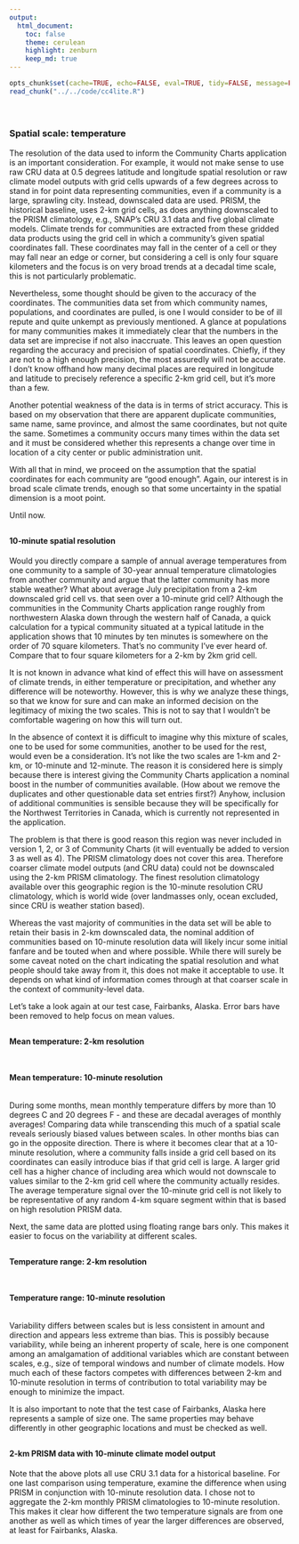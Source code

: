 ```yaml
---
output:
  html_document:
    toc: false
    theme: cerulean
    highlight: zenburn
    keep_md: true
---
```


```r
opts_chunk$set(cache=TRUE, echo=FALSE, eval=TRUE, tidy=FALSE, message=FALSE, warning=FALSE, results="asis", comment=NA)
read_chunk("../../code/cc4lite.R")
```

```r
```

```r
```

##
##
### Spatial scale: temperature

The resolution of the data used to inform the Community Charts application is an important consideration.
For example, it would not make sense to use raw CRU data at 0.5 degrees latitude and longitude spatial resolution or raw climate model outputs with grid cells upwards of a few degrees across to stand in for point data representing communities,
even if a community is a large, sprawling city.
Instead, downscaled data are used.
PRISM, the historical baseline, uses 2-km grid cells, as does anything downscaled to the PRISM climatology, e.g., SNAP's CRU 3.1 data and five global climate models.
Climate trends for communities are extracted from these gridded data products using the grid cell in which a community's given spatial coordinates fall.
These coordinates may fall in the center of a cell or they may fall near an edge or corner,
but considering a cell is only four square kilometers and the focus is on very broad trends at a decadal time scale, this is not particularly problematic.

Nevertheless, some thought should be given to the accuracy of the coordinates.
The communities data set from which community names, populations, and coordinates are pulled, is one I would consider to be of ill repute and quite unkempt as previously mentioned.
A glance at populations for many communities makes it immediately clear that the numbers in the data set are imprecise if not also inaccruate.
This leaves an open question regarding the accuracy and precision of spatial coordinates.
Chiefly, if they are not to a high enough precision, the most assuredly will not be accurate.
I don't know offhand how many decimal places are required in longitude and latitude to precisely reference a specific 2-km grid cell, but it's more than a few.

Another potential weakness of the data is in terms of strict accuracy.
This is based on my observation that there are apparent duplicate communities, same name, same province, and almost the same coordinates, but not quite the same.
Sometimes a community occurs many times within the data set and it must be considered whether this represents a change over time in location of a city center or public administration unit.

With all that in mind, we proceed on the assumption that the spatial coordinates for each community are "good enough".
Again, our interest is in broad scale climate trends, enough so that some uncertainty in the spatial dimension is a moot point.

Until now.

##
#### 10-minute spatial resolution

Would you directly compare a sample of annual average temperatures from one community to a sample of 30-year annual temperature climatologies from another community and argue that the latter community has more stable weather?
What about average July precipitation from a 2-km downscaled grid cell vs. that seen over a 10-minute grid cell?
Although the communities in the Community Charts application range roughly from northwestern Alaska down through the western half of Canada,
a quick calculation for a typical community situated at a typical latitude in the application shows that 10 minutes by ten minutes is somewhere on the order of 70 square kilometers.
That's no community I've ever heard of.
Compare that to four square kilometers for a 2-km by 2km grid cell.

It is not known in advance what kind of effect this will have on assessment of climate trends, in either temperature or precipitation, and whether any difference will be noteworthy.
However, this is why we analyze these things, so that we know for sure and can make an informed decision on the legitimacy of mixing the two scales.
This is not to say that I wouldn't be comfortable wagering on how this will turn out.

In the absence of context it is difficult to imagine why this mixture of scales, one to be used for some communities, another to be used for the rest, would even be a consideration.
It's not like the two scales are 1-km and 2-km, or 10-minute and 12-minute.
The reason it is considered here is simply because there is interest giving the Community Charts application a nominal boost in the number of communities available.
(How about we remove the duplicates and other questionable data set entries first?)
Anyhow, inclusion of additional communities is sensible because they will be specifically for the Northwest Territories in Canada, which is currently not represented in the application.

The problem is that there is good reason this region was never included in version 1, 2, or 3 of Community Charts (it will eventually be added to version 3 as well as 4).
The PRISM climatology does not cover this area.
Therefore coarser climate model outputs (and CRU data) could not be downscaled using the 2-km PRISM climatology.
The finest resolution climatology available over this geographic region is the 10-minute resolution CRU climatology, which is world wide (over landmasses only, ocean excluded, since CRU is weather station based).

Whereas the vast majority of communities in the data set will be able to retain their basis in 2-km downscaled data,
the nominal addition of communities based on 10-minute resolution data will likely incur some initial fanfare and be touted when and where possible.
While there will surely be some caveat noted on the chart indicating the spatial resolution and what people should take away from it, this does not make it acceptable to use.
It depends on what kind of information comes through at that coarser scale in the context of community-level data.

Let's take a look again at our test case, Fairbanks, Alaska.
Error bars have been removed to help focus on mean values.

##
#### Mean temperature: 2-km resolution

```r
```

##
#### Mean temperature: 10-minute resolution

```r
```

During some months, mean monthly temperature differs by more than 10 degrees C and 20 degrees F - and these are decadal averages of monthly averages!
Comparing data while transcending this much of a spatial scale reveals seriously biased values between scales.
In other months bias can go in the opposite direction.
There is where it becomes clear that at a 10-minute resolution, where a community falls inside a grid cell based on its coordinates can easily introduce bias if that grid cell is large.
A larger grid cell has a higher chance of including area which would not downscale to values similar to the 2-km grid cell where the community actually resides.
The average temperature signal over the 10-minute grid cell is not likely to be representative of any random 4-km square segment within that is based on high resolution PRISM data.

Next, the same data are plotted using floating range bars only.
This makes it easier to focus on the variability at different scales.

##
#### Temperature range: 2-km resolution

```r
```

##
#### Temperature range: 10-minute resolution

```r
```

Variability differs between scales but is less consistent in amount and direction and appears less extreme than bias.
This is possibly because variability, while being an inherent property of scale,
here is one component among an amalgamation of additional variables which are constant between scales, e.g., size of temporal windows and number of climate models.
How much each of these factors competes with differences between 2-km and 10-minute resolution in terms of contribution to total variability may be enough to minimize the impact.

It is also important to note that the test case of Fairbanks, Alaska here represents a sample of size one.
The same properties may behave differently in other geographic locations and must be checked as well.

##
#### 2-km PRISM data with 10-minute climate model output

Note that the above plots all use CRU 3.1 data for a historical baseline.
For one last comparison using temperature, examine the difference when using PRISM in conjunction with 10-minute resolution data.
I chose not to aggregate the 2-km monthly PRISM climatologies to 10-minute resolution.
This makes it clear how different the two temperature signals are from one another as well as which times of year the larger differences are observed, at least for Fairbanks, Alaska.

```r
```

<style>iframe.rChart{ width: 100%; height: 500px;}</style>
